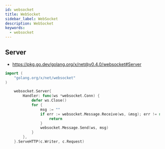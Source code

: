 ```yaml
---
id: websocket
title: WebSocket
sidebar_label: WebSocket
description: WebSocket
keywords:
  - websocket
---
```


## Server

- https://pkg.go.dev/golang.org/x/net@v0.4.0/websocket#Server

```go
import (
	"golang.org/x/net/websocket"
)

	websocket.Server{
		Handler: func(ws *websocket.Conn) {
			defer ws.Close()
			for {
				msg := ""
				if err := websocket.Message.Receive(ws, &msg); err != nil {
					return
				}
				websocket.Message.Send(ws, msg)
			}
		},
	}.ServeHTTP(c.Writer, c.Request)
```
